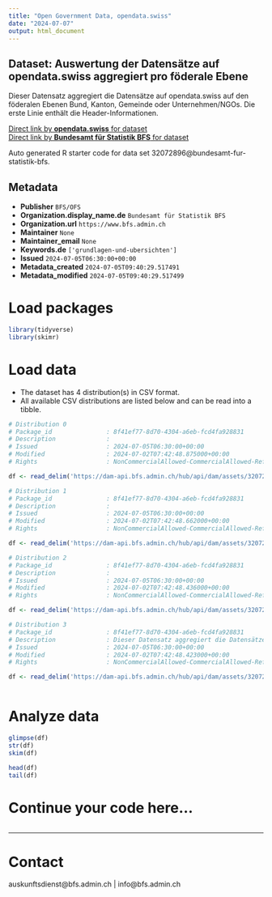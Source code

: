 ```yaml
---
title: "Open Government Data, opendata.swiss"
date: "2024-07-07"
output: html_document
---
```


## Dataset: Auswertung der Datensätze auf opendata.swiss aggregiert pro föderale Ebene

Dieser Datensatz aggregiert die Datensätze auf opendata.swiss auf den föderalen Ebenen Bund, Kanton, Gemeinde oder Unternehmen/NGOs. Die erste Linie enthält die Header-Informationen.

[Direct link by **opendata.swiss** for dataset](https://opendata.swiss/de/dataset/auswertung-der-datensatze-auf-opendata-swiss-aggregiert-pro-foderale-ebene1)<br>
[Direct link by **Bundesamt für Statistik BFS** for dataset](https://www.bfs.admin.ch/asset/de/ts-d-00.02-OGD-04)

Auto generated R starter code for data set 32072896@bundesamt-fur-statistik-bfs.

## Metadata

- **Publisher** `BFS/OFS`
- **Organization.display_name.de** `Bundesamt für Statistik BFS`
- **Organization.url** `https://www.bfs.admin.ch`
- **Maintainer** `None`
- **Maintainer_email** `None`
- **Keywords.de** `['grundlagen-und-ubersichten']`
- **Issued** `2024-07-05T06:30:00+00:00`
- **Metadata_created** `2024-07-05T09:40:29.517491`
- **Metadata_modified** `2024-07-05T09:40:29.517499`


# Load packages

```r

library(tidyverse)
library(skimr)

```

# Load data

-   The dataset has 4 distribution(s) in CSV format.
-   All available CSV distributions are listed below and can be read into a tibble.

```r

# Distribution 0
# Package_id               : 8f41ef77-8d70-4304-a6eb-fcd4fa928831
# Description              : 
# Issued                   : 2024-07-05T06:30:00+00:00
# Modified                 : 2024-07-02T07:42:48.875000+00:00
# Rights                   : NonCommercialAllowed-CommercialAllowed-ReferenceNotRequired

df <- read_delim('https://dam-api.bfs.admin.ch/hub/api/dam/assets/32072908/master')

# Distribution 1
# Package_id               : 8f41ef77-8d70-4304-a6eb-fcd4fa928831
# Description              : 
# Issued                   : 2024-07-05T06:30:00+00:00
# Modified                 : 2024-07-02T07:42:48.662000+00:00
# Rights                   : NonCommercialAllowed-CommercialAllowed-ReferenceNotRequired

df <- read_delim('https://dam-api.bfs.admin.ch/hub/api/dam/assets/32072916/master')

# Distribution 2
# Package_id               : 8f41ef77-8d70-4304-a6eb-fcd4fa928831
# Description              : 
# Issued                   : 2024-07-05T06:30:00+00:00
# Modified                 : 2024-07-02T07:42:48.436000+00:00
# Rights                   : NonCommercialAllowed-CommercialAllowed-ReferenceNotRequired

df <- read_delim('https://dam-api.bfs.admin.ch/hub/api/dam/assets/32072912/master')

# Distribution 3
# Package_id               : 8f41ef77-8d70-4304-a6eb-fcd4fa928831
# Description              : Dieser Datensatz aggregiert die Datensätze auf opendata.swiss auf den föderalen Ebenen Bund, Kanton, Gemeinde oder Unternehmen/NGOs. Die erste Linie enthält die Header-Informationen.
# Issued                   : 2024-07-05T06:30:00+00:00
# Modified                 : 2024-07-02T07:42:48.423000+00:00
# Rights                   : NonCommercialAllowed-CommercialAllowed-ReferenceNotRequired

df <- read_delim('https://dam-api.bfs.admin.ch/hub/api/dam/assets/32072906/master')



```

# Analyze data

```r

glimpse(df)
str(df)
skim(df)

head(df)
tail(df)

```

# Continue your code here...

```r

```

------------------------------------------------------------------------

# Contact

auskunftsdienst@bfs.admin.ch | info@bfs.admin.ch
